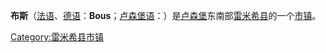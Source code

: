{{Infobox settlement
<!-- See Template:Infobox settlement for additional fields and descriptions -->
| name                    = 布斯<br>Bous
| native_name             = Bus
| native_name_lang        = lb<!-- ISO 639-2 code e.g. "lb" for Luxembourgish -->
| settlement_type         = [[市镇_(卢森堡)|市镇]]
| image_skyline           = Bus, Rue de Luxembourg, Osten-101.jpg
| image_alt               = 
| image_caption           = 
| image_shield            = Coat of arms bous luxbrg.png
| shield_alt              = 
| shield_size             = 100x80px
| image_map               = Map Bous.PNG
| map_alt                 = 
| mapsize                 = 200px
| map_caption             = 布斯在卢森堡地图上的位置，布斯为橙色，雷米希县为深红色
| coordinates             = {{coord|3=region:LU_type:adm3rd|display=inline,title}}
| coor_pinpoint           = 
| subdivision_type        = [[世界政区索引|国家]]
| subdivision_name        = {{flag|Luxembourg}}
| subdivision_type1       = [[县_(卢森堡)|县]]
| subdivision_name1       = [[雷米希县|雷米希县]]
| established_title       = 
| established_date        = 
| leader_party            = 
| leader_title            = 市长
| leader_name             = {{Luxembourg commune mayor|LAU2=1201}}
| unit_pref               = Metric<!-- or US or UK -->
| area_footnotes          = 
| area_total_km2          = {{Luxembourg commune area|LAU2=1201}}
| area_rank               = {{Luxembourg commune area rank|LAU2=1201}}
| elevation_footnotes     = 
| elevation_max_m         = {{Luxembourg commune high|LAU2=1201}}
| elevation_max_rank      = {{Luxembourg commune high rank|LAU2=1201}}
| elevation_min_m         = {{Luxembourg commune low|LAU2=1201}}
| elevation_min_rank      = {{Luxembourg commune low rank|LAU2=1201}}
| population_footnotes    = 
| population_total        = {{Luxembourg commune population|LAU2=1201}}
| population_as_of        = {{Luxembourg communes statistics year}}
| population_rank         = {{Luxembourg commune population rank|LAU2=1201}}
| population_density_km2  = auto
| population_density_rank = {{Luxembourg commune density rank|LAU2=1201}}
| timezone1               = [[Central_European_Time|CET]]
| utc_offset1             = +1
| timezone1_DST           = [[Central_European_Summer_Time|CEST]]
| utc_offset1_DST         = +2
| blank_name_sec1         = [[Local_administrative_unit|LAU 2]]
| blank_info_sec1         = LU0001201
| website                 = [http://www.bous.lu bous.lu]
| footnotes               = 
}}

'''布斯'''（[[法语|法语]]、[[德语|德语]]：'''Bous'''；[[卢森堡语|卢森堡语]]：'''{{lang|lb|Bus}}'''）是[[卢森堡|卢森堡]]东南部[[雷米希县|雷米希县]]的一个[[市镇_(卢森堡)|市镇]]。

{{Commonscat|Bous (Luxembourg)|布斯 (卢森堡)}}
{{Authority control}}
{{DEFAULTSORT:Bous}}
{{卢森堡小作品}}

[[Category:雷米希县市镇|Category:雷米希县市镇]]

{{雷米希县市镇}}